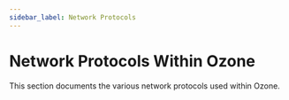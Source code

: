 ```yaml
---
sidebar_label: Network Protocols
---
```


# Network Protocols Within Ozone


This section documents the various network protocols used within Ozone.

<DocCardList/>
